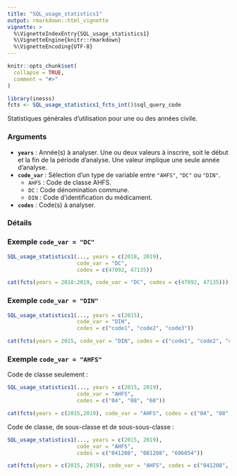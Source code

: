 ```yaml
---
title: "SQL_usage_statistics1"
output: rmarkdown::html_vignette
vignette: >
  %\VignetteIndexEntry{SQL_usage_statistics1}
  %\VignetteEngine{knitr::rmarkdown}
  %\VignetteEncoding{UTF-8}
---
```


```r
knitr::opts_chunk$set(
  collapse = TRUE,
  comment = "#>"
)
```

```r
library(inesss)
fcts <- SQL_usage_statistics1_fcts_int()$sql_query_code
```

Statistiques générales d'utilisation pour une ou des années civile.

### Arguments

* **`years`** : Année(s) à analyser. Une ou deux valeurs à inscrire, soit le début et la fin de la période d'analyse. Une valeur implique une seule année d'analyse.
* **`code_var`** : Sélection d'un type de variable entre `"AHFS"`, `"DC"` ou `"DIN"`.
  + `AHFS` : Code de classe AHFS.
  + `DC` : Code dénomination commune.
  + `DIN` : Code d'identification du médicament.
* **`codes`** : Code(s) à analyser.

### Détails


### Exemple `code_var = "DC"`

```r
SQL_usage_statistics1(..., years = c(2018, 2019),
                      code_var = "DC",
                      codes = c(47092, 47135))
```
```r
cat(fcts(years = 2018:2019, code_var = "DC", codes = c(47092, 47135)))
```

### Exemple `code_var = "DIN"`

```r
SQL_usage_statistics1(..., years = c(2015),
                      code_var = "DIN",
                      codes = c("code1", "code2", "code3"))
```
```r
cat(fcts(years = 2015, code_var = "DIN", codes = c("code1", "code2", "code3")))
```

### Exemple `code_var = "AHFS"`

Code de classe seulement :
```r
SQL_usage_statistics1(..., years = c(2015, 2019),
                      code_var = "AHFS",
                      codes = c("04", "08", "60"))
```
```r
cat(fcts(years = c(2015,2019), code_var = "AHFS", codes = c("04", "08", "60")))
```

Code de classe, de sous-classe et de sous-sous-classe :
```r
SQL_usage_statistics1(..., years = c(2015, 2019),
                      code_var = "AHFS",
                      codes = c("041208", "081208", "606054"))
```
```r
cat(fcts(years = c(2015, 2019), code_var = "AHFS", codes = c("041208", "081208", "606054")))
```

























